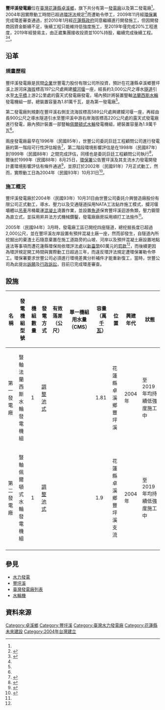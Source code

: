 {{Infobox power station 
| name               = 豐坪溪發電廠
| official_name      = 世豐電力股份有限公司豐坪溪發電廠
| image              = 
| image_size         = 
| image_caption      = 
| image_alt          = 
| location_map       = Taiwan
| location_map_width = 
| location_map_text  = 
| lat_d     = 23
| lat_m     = 24
| lat_s     = 17.4
| lat_NS    = N
| long_d    = 121
| long_m    = 18
| long_s    = 55.6
| long_EW   = E
| coordinates_type   = type:landmark
| coordinates_display= inline,title
| coordinates_ref    = 
| country            = {{ROC}}
| locale             = [[花蓮縣|花蓮縣]][[卓溪鄉|卓溪鄉]]
| status             = 至2019年持續低強度施工中
| construction_began = 2004年（民國93年）10月31日
| commissioned       = 尚未完工
| licence_expires    = 
| decommissioned     = 
| cost               = 
| owner              = 世豐電力股份有限公司
| operator           = 世豐電力股份有限公司
| developer          = 世豐電力股份有限公司
| generate_electricity_type       = [[調整池式水力發電|調整池式水力發電]]
| water_intake_from               = 豐坪溪
| hydroelectricity_generator_type = 
| water_turbine_manu_other        = 豎軸法蘭西斯式[[水輪機|水輪機]]一部（一廠）<br>豎軸佩爾頓式水輪機一部（二廠）<ref name="中興工程" >{{cite book |author=徐近 |authorlink= |coauthors= |title=台灣近五十年電源開發之回顧與展望 |year=2005年5月 |publisher=聯成印務 |location=臺灣 |isbn=9868123402 }}</ref>
| factory_building_type           = 半地下式
| water_penstock                  = 
| water_hard                      = 
| water_consumption               = 
| ps_electrical_capacity          = 37.1MW（兩廠合計）
| ps_annual_generation            = 每年約161.4百萬度<ref name="中興工程" /><ref name="民營發電廠">{{cite web|language=zh-tw|url=http://www.re.org.tw/ProRE/introduction.aspx?SEQNO=14|title=國內應用經驗與推動現況|author=|publisher=再生能源網-專業人士版|date=|accessdate=2015-12-08|deadurl=yes|archiveurl=https://web.archive.org/web/20140611034221/http://www.re.org.tw/prore/introduction.aspx?SEQNO=14|archivedate=2014-06-11}}</ref>
|constructor=中興工程顧問股份有限公司}}
'''豐坪溪發電廠'''位在[[臺灣|臺灣]][[花蓮縣|花蓮縣]][[卓溪鄉|卓溪鄉]]，旗下共分有第一[[發電廠|發電廠]]以及第二發電廠<ref name="中興工程" />。2004年因實際動工時間已超過[[環評法|環評法]]規定<ref name="停工">{{cite web|language=zh-tw|url=http://ourisland.pts.org.tw/content/%E9%81%95%E6%B3%95%E9%9B%BB%E5%BB%A0#sthash.uOHutU19.dpbs|title=違法電廠|author=|publisher=我們的島|date=2006-05-15|accessdate=2015-12-08|archive-date=2016-03-04|archive-url=https://web.archive.org/web/20160304185602/http://ourisland.pts.org.tw/content/%E9%81%95%E6%B3%95%E9%9B%BB%E5%BB%A0#sthash.uOHutU19.dpbs|dead-url=no}}</ref>而遭勒令停工，2009年11月經[[環保署|環保署]]完成環差審查通過，於2010年1月經[[花蓮縣政府|花蓮縣政府]]同意繼續進行開發施工，但因開發商因資金斷續不足，後續工程只能維持低強度施工，至2019年僅完成20%工程進度，2019年經營易主，由正崴集團接收投資並100%持股，繼續完成後續工程。<ref name="廢土">{{cite web|language=zh-tw|url=http://www.tepu.org.tw/wp-content/uploads/2008/07/hualien-energy-policy-talking.pdf|title=堅決反對興建世豐水力發電廠|author=|publisher=台灣環境保護聯盟|date=2008-7|accessdate=2015-12-08|archive-date=2016-03-06|archive-url=https://web.archive.org/web/20160306122716/http://www.tepu.org.tw/wp-content/uploads/2008/07/hualien-energy-policy-talking.pdf|dead-url=no}}</ref><ref name="民營發電廠"/>。

== 沿革 ==
=== 規畫歷程 ===
豐坪溪發電廠是民間[[企業|企業]]世豐電力股份有限公司所投資，預計在花蓮縣卓溪鄉豐坪溪上游河床[[海拔|海拔]]標高197公尺處興建[[攔河堰|攔河堰]]一座，經長約3,000公尺之導水[[隧道|隧道]]引水至[[太平橋|太平橋]]上游2公里處的露天式發電廠發電，場內預計將裝置豎軸[[法蘭西斯水輪機|法蘭西斯水輪]]發電機組一部，總裝置容量為1.81萬千瓦，是為第一發電廠<ref name="中興工程" />。

第二發電廠則規劃在豐坪溪右側支流海拔標高589公尺處興建攔河堰一座，再經由長900公尺之導水隧道引水至豐坪溪中游右岸海拔標高220公尺處的露天式發電廠進行發電，廠內預計裝置一部豎軸[[佩爾頓式水輪機|佩爾頓式水輪]]發電機組，總裝置容量為1.9萬千瓦<ref name="中興工程" />。

兩座發電廠最早在1996年（民國85年），世豐公司委託巨廷工程顧問公司進行發電廠的第一階段可行性評估報告<ref name="第一階段">{{cite web|language=zh-tw|url=http://gtint.myweb.hinet.net/projects8.htm|title=豐坪溪第一及第二電廠水力發電開發計畫可行性研究|author=|publisher=巨廷工程顧問公司|date=|accessdate=2015-12-08|archive-url=https://web.archive.org/web/20160304085744/http://gtint.myweb.hinet.net/projects8.htm|archive-date=2016-03-04|dead-url=yes}}</ref>，第二階段環境影響評估是在1998年（民國87年）到1999年（民國88年）之間完成評估，同樣也是委託巨廷工程顧問公司執行<ref name="第二階段">{{cite web|language=zh-tw|url=http://gtint.myweb.hinet.net/projects10.htm|title=豐坪溪及其支流水力發電開發計畫第二階段環境影響評估|author=|publisher=巨廷工程顧問公司|date=|accessdate=2015-12-08|archive-url=https://web.archive.org/web/20160304092004/http://gtint.myweb.hinet.net/projects10.htm|archive-date=2016-03-04|dead-url=yes}}</ref>，爾後於1999年（民國88年）8月25日，[[環保署|環保署]]公告豐坪溪及其支流水力發電開發計畫環境影響評估有條件通過<ref name="環評">{{cite web|language=zh-tw|url=http://www.epa.gov.tw/public/Data/59151452471.pdf|title=豐 坪 溪 及 其 支 流 水 力 發 電 開 發 計 畫 環 境 影 響 評 估 報 告 書|author=|publisher=環保署|date=1999年8月25日|accessdate=2015-12-08|deadurl=yes|archiveurl=https://web.archive.org/web/20160304192232/http://www.epa.gov.tw/public/Data/59151452471.pdf|archivedate=2016年3月4日}}</ref>，並原訂於2002年（民國91年）7月正式動工，然而，實際動工日為2004年（民國93年）10月31日<ref name="介興營造廠">{{cite web|language=zh-tw|url=http://cindy0503.myweb.hinet.net/ach3.htm|title=豐坪溪及其支流水力發電開發計畫第一及第二電廠工程|author=|publisher=介興營造廠股份有限公司|date=2004-10-31|accessdate=2015-12-08|archive-url=https://web.archive.org/web/20160304110553/http://cindy0503.myweb.hinet.net/ach3.htm|archive-date=2016-03-04|dead-url=yes}}</ref>。

=== 施工概況 ===
豐坪溪發電廠於2004年（民國93年）10月31日由世豐公司委託介興營造廠股份有限公司正式動工，導水、壓力以及交通隧道採用NATA工法鉆炸施工模式，攔河堰壩體以[[吊車|吊車]]吊桶載運[[混凝土|混凝土]]澆置作業，並設置[[魚道|魚道]]保育豐坪溪迴游魚類，壓力鋼管為直立式，並採用昇井法方式機械鑽鑿，發電廠廠房採用順打工法施作<ref name="介興營造廠"/>。

2005年（民國94年）3月時，發電廠工區已開挖四座隧道，總挖掘長度已超過2,000公尺，並在豐坪溪左岸設置有預拌混凝土廠一座，然而卻發生，自隧道內所挖掘出的棄渣土石隨意棄置在施工道路旁的山坡、河岸以及預拌混凝土廠設置地點違法等事項而遭花蓮縣環保局依環評法處以[[新臺幣|新臺幣]]60萬元的[[罰款|罰款]]<ref name="廢土"/>，而後續更因為環評規定開工時間與實際動工日超過三年，而違反環評法規定遭環保署勒令停工。環保署要求世豐公司必須進行環境差異分析補件才能重新復工，當時，世豐公司為此提出[[訴願|訴願]]及[[行政訴訟|行政訴訟]]，目前已完成環差審查。

== 設施 ==
{| class="wikitable "
|-
! 名稱 !!  發電機組型號 !! 機組數量 !! 發電方式 !! 有效落差（公尺） !! 單一機組用水量（CMS） !! 容量（萬[[千瓦|千瓦]]）!! 位置 !! 興建年代 !! 狀態 
|- 
| 第一發電廠 || 豎軸法蘭西斯水輪發電機組 || 1 || [[調整池式水力發電|調整池式]] || || || 1.81 || 花蓮縣卓溪鄉豐坪溪 || 2004年 || 至2019年均持續低強度施工中
|- 
| 第二發電廠 || 豎軸佩爾頓式水輪發電機組 || 1 || [[調整池式水力發電|調整池式]] || || || 1.9 || 花蓮縣卓溪鄉豐坪溪支流 || 2004年 || 至2019年均持續低強度施工中
|-
|}

== 參見 ==
* [[水力發電|水力發電]]
* [[豐坪溪|豐坪溪]]
* [[臺灣發電廠列表|臺灣發電廠列表]]
* [[水輪機|水輪機]]

== 資料來源 ==
<references />

{{台灣發電廠}}
[[Category:卓溪鄉|Category:卓溪鄉]]
[[Category:豐坪溪|Category:豐坪溪]]
[[Category:臺灣水力發電廠|Category:臺灣水力發電廠]]
[[Category:花蓮縣未來建設|Category:花蓮縣未來建設]]
[[Category:2004年台灣建立|Category:2004年台灣建立]]